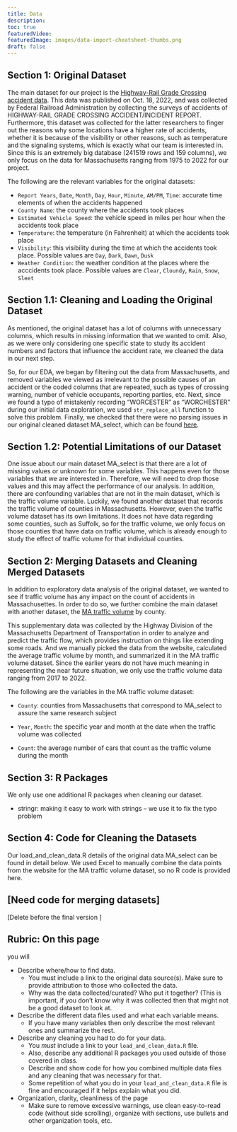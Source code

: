 ```yaml
---
title: Data
description:
toc: true
featuredVideo:
featuredImage: images/data-import-cheatsheet-thumbs.png
draft: false
---
```


## Section 1: Original Dataset

The main dataset for our project is the [Highway-Rail Grade Crossing accident data](https://catalog.data.gov/dataset/highway-rail-grade-crossing-accident-data). This data was published on Oct. 18, 2022, and was collected by Federal Railroad Administration by collecting the surveys of accidents of HIGHWAY-RAIL GRADE CROSSING ACCIDENT/INCIDENT REPORT. Furthermore, this dataset was collected for the latter researchers to finger out the reasons why some locations have a higher rate of accidents, whether it is because of the visibility or other reasons, such as temperature and the signaling systems, which is exactly what our team is interested in. 
Since this is an extremely big database (241519 rows and 159 columns), we only focus on the data for Massachusetts ranging from 1975 to 2022 for our project. 

The following are the relevant variables for the original datasets:

* `Report Years`, `Date`, `Month`, `Day`, `Hour`, `Minute`, `AM/PM`, `Time`: accurate time elements of when the accidents happened
* `County Name`: the county where the accidents took places
* `Estimated Vehicle Speed`: the vehicle speed in miles per hour when the accidents took place 
* `Temperature`: the temperature (in Fahrenheit) at which the accidents took place
* `Visibility`: this visibility during the time at which the accidents took place. Possible values are `Day`, `Dark`, `Dawn`, `Dusk`
* `Weather Condition`: the weather condition at the places where the acccidents took place. Possible values are `Clear`, `Cloundy`, `Rain`, `Snow`, `Sleet`

## Section 1.1: Cleaning and Loading the Original Dataset

As mentioned, the original dataset has a lot of columns with unnecessary columns, which results in missing information that we wanted to omit. Also, as we were only considering one specific state to study its accident numbers and factors that influence the accident rate, we cleaned the data in our next step. 

So, for our EDA, we began by filtering out the data from Massachusetts, and removed variables we viewed as irrelevant to the possible causes of an accident or the coded columns that are repeated, such as types of crossing warning, number of vehicle occupants, reporting parties, etc. Next, since we found a typo of mistakenly recording “WORCESTER” as “WORCHESTER” during our initial data exploration, we used `str_replace_all` function to solve this problem. Finally, we checked that there were no parsing issues in our original cleaned dataset MA_select, which can be found [here](https://drive.google.com/drive/folders/11KkjZDgEj-kxNw3r9OaeNAkWHwmMqPma). 

## Section 1.2: Potential Limitations of our Dataset

One issue about our main dataset MA_select is that there are a lot of missing values or unknown for some variables. This happens even for those variables that we are interested in. Therefore, we will need to drop those values and this may affect the performance of our analysis. In addition, there are confounding variables that are not in the main dataset, which is the traffic volume variable. Luckily, we found another dataset that records the traffic volume of counties in Massachusetts. However, even the traffic volume dataset has its own limitations. It does not have data regarding some counties, such as Suffolk, so for the traffic volume, we only focus on those counties that have data on traffic volume, which is already enough to study the effect of traffic volume for that individual counties. 


## Section 2: Merging Datasets and Cleaning Merged Datasets 

In addition to exploratory data analysis of the original dataset, we wanted to see if traffic volume has any impact on the count of accidents in Massachusettes. In order to do so, we further combine the main dataset with another dataset, the [MA traffic volume](https://mhd.public.ms2soft.com/tcds/tsearch.asp?loc=Mhd&mod=) by county. 

This supplementary data was collected by the Highway Division of the Massachusetts Department of Transportation in order to analyze and predict the traffic flow, which provides instruction on things like extending some roads. And we manually picked the data from the website, calculated the average traffic volume by month, and summarized it in the MA traffic volume dataset. Since the earlier years do not have much meaning in representing the near future situation, we only use the traffic volume data ranging from 2017 to 2022. 

The following are the variables in the MA traffic volume dataset: 

* `County`: counties from Massachusetts that correspond to MA_select to assure the same research subject

* `Year`, `Month`: the specific year and month at the date when the traffic volume was collected

* `Count`: the average number of cars that count as the traffic volume during the month 

## Section 3: R Packages

We only use one additional R packages when cleaning our dataset.

* stringr: making it easy to work with strings – we use it to fix the typo problem 

## Section 4: Code for Cleaning the Datasets

Our load_and_clean_data.R details of the original data MA_select can be found in detail below. We used Excel to manually combine the data points from the website for the MA traffic volume dataset, so no R code is provided here. 


[Need code for merging datasets]
----
[Delete before the final version ]

## Rubric: On this page

you will

* Describe where/how to find data.
  * You must include a link to the original data source(s). Make sure to provide attribution to those who collected the data.
  * Why was the data collected/curated? Who put it together? (This is important, if you don't know why it was collected then that might not be a good dataset to look at.
* Describe the different data files used and what each variable means. 
  * If you have many variables then only describe the most relevant ones and summarize the rest.
* Describe any cleaning you had to do for your data.
  * You *must* include a link to your `load_and_clean_data.R` file.
  * Also, describe any additional R packages you used outside of those covered in class.
  * Describe and show code for how you combined multiple data files and any cleaning that was necessary for that.
  * Some repetition of what you do in your `load_and_clean_data.R` file is fine and encouraged if it helps explain what you did.
* Organization, clarity, cleanliness of the page
  * Make sure to remove excessive warnings, use clean easy-to-read code (without side scrolling), organize with sections, use bullets and other organization tools, etc.